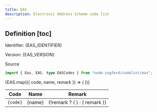 ```yaml
---
title: EAS
description: Electronic Address Scheme code list
---
```



## Definition [toc]

Identifier: <span className="text-fd-muted-foreground">{EAS_IDENTIFIER}</span>

Version: <span className="text-fd-muted-foreground">{EAS_VERSION}</span>

<div className="w-fit">
  <Link
    href="https://ec.europa.eu/digital-building-blocks/sites/display/DIGITAL/Registry+of+supporting+artefacts+to+implement+EN16931#RegistryofsupportingartefactstoimplementEN16931-CEN/TC434EN16931"
    target="_blank"
  >
    Source
  </Link>
</div>

```ts
import { Eas, EAS, type EASCodes } from "node-zugferd/codelist/eas";
```

<table>
  <thead>
    <tr>
      <th>Code</th>
      <th>Name</th>
      <th>Remark</th>
    </tr>
  </thead>
  <tbody>
    {EAS.map(({ code, name, remark }) => (
      <tr key={code}>
        <td className="text-center">
          <code>{code}</code>
        </td>
        <td>{name}</td>
        <td>
          {!remark ? (
            <MinusIcon className="mx-auto text-fd-muted-foreground" />
          ) : (
            remark
          )}
        </td>
      </tr>
    ))}
  </tbody>
</table>
